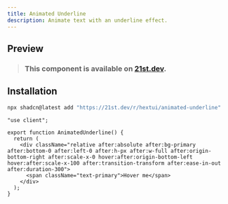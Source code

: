 ```yaml
---
title: Animated Underline
description: Animate text with an underline effect.
---
```



## Preview

<PreviewContainer>
  <AnimatedUnderline />
</PreviewContainer>

> ### This component is available on [21st.dev](https://tinyurl.com/3aynynv5).

## Installation

```bash tab="CLI" title="NPM"
npx shadcn@latest add "https://21st.dev/r/hextui/animated-underline"
```

```tsx title="AnimatedUnderline.tsx" tab="Manually"
"use client";

export function AnimatedUnderline() {
  return (
    <div className="relative after:absolute after:bg-primary after:bottom-0 after:left-0 after:h-px after:w-full after:origin-bottom-right after:scale-x-0 hover:after:origin-bottom-left hover:after:scale-x-100 after:transition-transform after:ease-in-out after:duration-300">
      <span className="text-primary">Hover me</span>
    </div>
  );
}
```
